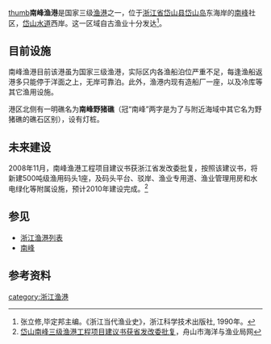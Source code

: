 [[file:Neifen_Fish_Port.jpg|thumb]]'''南峰渔港'''是国家三级[[渔港|渔港]]之一，位于[[浙江省|浙江省]][[岱山县|岱山县]][[岱山岛|岱山岛]]东海岸的[[南峰|南峰]]社区，[[岱山水道|岱山水道]]西岸。这一区域自古渔业十分发达<ref>张立修,毕定邦主编。《浙江当代渔业史》，浙江科学技术出版社, 1990年。</ref>。

== 目前设施 ==
南峰渔港目前该港虽为国家三级渔港，实际区内各渔船泊位严重不足，每逢渔船返港多只能停于洋面之上，无岸可靠泊。此外，渔港内现有造船厂一座，以及冷库等其它渔用设施。

港区北侧有一明礁名为'''南峰野猪礁'''（冠“南峰”两字是为了与附近海域中其它名为野猪礁的礁石区别），设有灯桩。

== 未来建设 ==
2008年11月，南峰渔港工程项目建议书获浙江省发改委批复，按照该建议书，将新建500吨级渔用码头1座，及码头平台、驳岸、渔业专用道、渔业管理用房和水电绿化等附属设施，预计2010年建设完成。<ref>[http://www.zsoaf.gov.cn/news/list.asp?id=5560 岱山南峰三级渔港工程项目建议书获省发改委批复]{{dead link|date=2017年11月 |bot=InternetArchiveBot |fix-attempted=yes }}，舟山市海洋与渔业局网</ref>

== 参见 ==
* [[浙江渔港列表|浙江渔港列表]]
* [[南峰|南峰]]

== 参考资料 ==
{{reflist}}

[[category:浙江渔港|category:浙江渔港]]